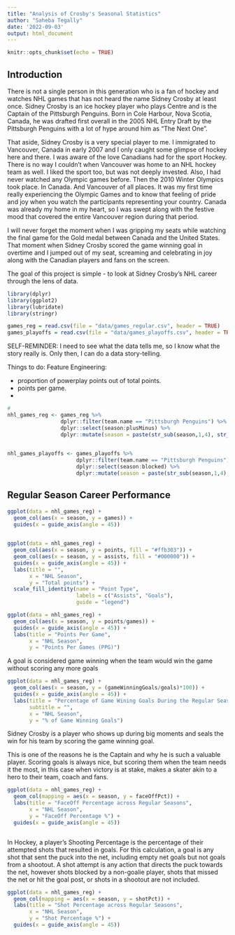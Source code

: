 ```yaml
---
title: "Analysis of Crosby's Seasonal Statistics"
author: "Saheba Tegally"
date: '2022-09-03'
output: html_document
---
```


```r
knitr::opts_chunk$set(echo = TRUE)
```


## Introduction

There is not a single person in this generation who is a fan of hockey and watches NHL games that has not heard the name Sidney Crosby at least once. Sidney Crosby is an ice hockey player who plays Centre and is the Captain of the Pittsburgh Penguins. Born in Cole Harbour, Nova Scotia, Canada, he was drafted first overall in the 2005 NHL Entry Draft by the Pittsburgh Penguins with a lot of hype around him as "The Next One". 

That aside, Sidney Crosby is a very special player to me. I immigrated to Vancouver, Canada in early 2007 and I only caught some glimpse of hockey here and there. I was aware of the love Canadians had for the sport Hockey. There is no way I couldn't when Vancouver was home to an NHL hockey team as well. I liked the sport too, but was not deeply invested. Also, I had never watched any Olympic games before. Then the 2010 Winter Olympics took place. In Canada. And Vancouver of all places. It was my first time really experiencing the Olympic Games and to know that feeling of pride and joy when you watch the participants representing your country. Canada was already my home in my heart, so I was swept along with the festive mood that covered the entire Vancouver region during that period.

I will never forget the moment when I was gripping my seats while watching the final game for the Gold medal between Canada and the United States. That moment when Sidney Crosby scored the game winning goal in overtime and I jumped out of my seat, screaming and celebrating in joy along with the Canadian players and fans on the screen.


The goal of this project is simple - to look at Sidney Crosby's NHL career through the lens of data. 


```r
library(dplyr)
library(ggplot2)
library(lubridate)
library(stringr)

```


```r
games_reg = read.csv(file = "data/games_regular.csv", header = TRUE)
games_playoffs = read.csv(file = "data/games_playoffs.csv", header = TRUE)

```


SELF-REMINDER:
I need to see what the data tells me, so I know what the story really is. Only then, I can do a data story-telling.


Things to do:
Feature Engineering:

- proportion of powerplay points out of total points.
- points per game.
- 


```r
# 
nhl_games_reg <- games_reg %>% 
                 dplyr::filter(team.name == "Pittsburgh Penguins") %>%
                 dplyr::select(season:plusMinus) %>%
                 dplyr::mutate(season = paste(str_sub(season,1,4), str_sub(season,5,-1), sep = '-'))
  

nhl_games_playoffs <- games_playoffs %>% 
                      dplyr::filter(team.name == "Pittsburgh Penguins") %>%
                      dplyr::select(season:blocked) %>%
                      dplyr::mutate(season = paste(str_sub(season,1,4), str_sub(season,5,-1), sep = '-'))


```



## Regular Season Career Performance







```r
ggplot(data = nhl_games_reg) +
  geom_col(aes(x = season, y = games)) +
  guides(x = guide_axis(angle = 45))
  
```





```r
ggplot(data = nhl_games_reg) +
  geom_col(aes(x = season, y = points, fill = "#ffb303")) +
  geom_col(aes(x = season, y = assists, fill = "#000000")) +
  guides(x = guide_axis(angle = 45)) +
  labs(title = "",
       x = "NHL Season", 
       y = "Total points") +
  scale_fill_identity(name = "Point Type",
                      labels = c("Assists", "Goals"), 
                      guide = "legend")


```



```r
ggplot(data = nhl_games_reg) + 
  geom_col(aes(x = season, y = points/games)) +
  guides(x = guide_axis(angle = 45)) +
  labs(title = "Points Per Game",
       x = "NHL Season",
       y = "Points Per Games (PPG)")

```

A goal is considered game winning when the team would win the game without scoring any more goals


```r
ggplot(data = nhl_games_reg) +
  geom_col(aes(x = season, y = (gameWinningGoals/goals)*100)) +
  guides(x = guide_axis(angle = 45)) +
  labs(title = "Percentage of Game Wining Goals During the Regular Season",
       subtitle = "",
       x = "NHL Season",
       y = "% of Game Winning Goals")
```

Sidney Crosby is a player who shows up during big moments and seals the win for his team by scoring the game winning goal. 


This is one of the reasons he is the Captain and why he is such a valuable player. Scoring goals is always nice, but scoring them when the team needs it the most, in this case when victory is at stake, makes a skater akin to a hero to their team, coach and fans.



```r

ggplot(data = nhl_games_reg) +
  geom_col(mapping = aes(x = season, y = faceOffPct)) +
  labs(title = "FaceOff Percentage across Regular Seasons",
       x = "NHL Season",
       y = "FaceOff Percentage %") + 
  guides(x = guide_axis(angle = 45)) 

```


```r


```






In Hockey, a player's Shooting Percentage is the percentage of their attempted shots that resulted in goals. For this calculation, a goal is any shot that sent the puck into the net, including empty net goals but not goals from a shootout. A shot attempt is any action that directs the puck towards the net, however shots blocked by a non-goalie player, shots that missed the net or hit the goal post, or shots in a shootout are not included. 



```r

ggplot(data = nhl_games_reg) +
  geom_col(mapping = aes(x = season, y = shotPct)) +
  labs(title = "Shot Percentage across Regular Seasons",
       x = "NHL Season",
       y = "Shot Percentage %") + 
  guides(x = guide_axis(angle = 45)) 
  

```


